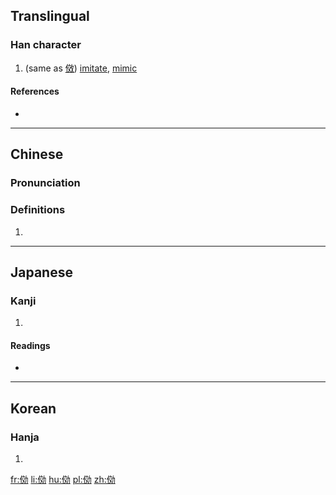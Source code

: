 {{also|效}}
==Translingual==

===Han character===
{{Han char|rn=9|rad=人|as=08|sn=10|four=|canj=OYKS|ids=⿰亻効}}

# (same as [[傚]]) [[imitate]], [[mimic]]

====References====
* {{Han ref|kx=0106.090|dkj=00725|dj=0226.040|hdz=10183.010|uh=4FF2|ud=20466}}

----

==Chinese==
{{zh-forms}}

===Pronunciation===
{{zh-pron
|m=xiào
|c=haau6
|mc=y
|oc=
|ma=
|cat=v
}}

===Definitions===
# {{rfdef|lang=zh}}

----

==Japanese==

===Kanji===
{{ja-kanji|grade=|rs=人08}}

# {{defn|lang=ja|sort=人08}}

====Readings====
* {{ja-readings|on=[[こう]] (kō)|kun=[[ならう]] (narau)}}

----

==Korean==

===Hanja===
{{ko-hanja|hangeul=효|rv=hyo|mr=hyo}}

# {{defn|lang=ko|sort=人08}}

[[fr:俲]]
[[li:俲]]
[[hu:俲]]
[[pl:俲]]
[[zh:俲]]